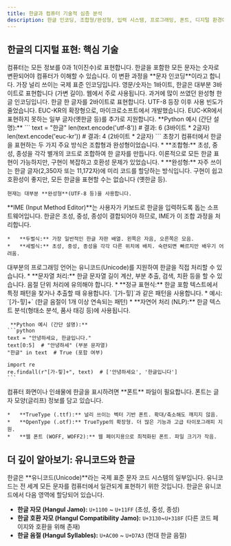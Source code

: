 ```yaml
---
title: 한글과 컴퓨터 기술적 심층 분석
description: 한글 인코딩, 조합형/완성형, 입력 시스템, 프로그래밍, 폰트, 디지털 환경에서의 한글 처리 기술 완벽 해부
---
```



## 한글의 디지털 표현: 핵심 기술

<CardGrid stagger>
  <Card title="1. 문자 인코딩: 한글의 디지털 옷" icon="globe">
    컴퓨터는 모든 정보를 0과 1(이진수)로 표현합니다. 한글을 포함한 모든 문자는 숫자로 변환되어야 컴퓨터가 이해할 수 있습니다. 이 변환 과정을 **문자 인코딩**이라고 합니다.
    <Tabs>
        <TabItem label="UTF-8">
          가장 널리 쓰이는 국제 표준 인코딩입니다.  영문/숫자는 1바이트, 한글은 대부분 3바이트로 표현합니다 (가변 길이).  웹에서 주로 사용됩니다.
        </TabItem>
        <TabItem label="EUC-KR">
          과거에 많이 쓰였던 완성형 한글 인코딩입니다.  한글 한 글자를 2바이트로 표현합니다.  UTF-8 등장 이후 사용 빈도가 줄었습니다.
        </TabItem>
        <TabItem label="CP949">
          EUC-KR의 확장형으로, 마이크로소프트에서 개발했습니다. EUC-KR에서 표현하지 못하는 일부 글자(옛한글 등)를 추가로 지원합니다.
        </TabItem>
    </Tabs>
    **Python 예시 (간단 설명):**
    ```
    text = "한글"
    len(text.encode('utf-8'))  # 결과: 6 (3바이트 * 2글자)
    len(text.encode('euc-kr')) # 결과: 4 (2바이트 * 2글자)
    ```

  </Card>

  <Card title="2. 조합형 vs 완성형: 한글 표현 방식" icon="puzzle">
    초창기 컴퓨터에서 한글을 표현하는 두 가지 주요 방식은 조합형과 완성형이었습니다.
    *   **조합형:** 초성, 중성, 종성을 각각 별개의 코드로 조합하여 한 글자를 만듭니다. 이론적으로 모든 한글 표현이 가능하지만, 구현이 복잡하고 호환성 문제가 있었습니다.
    *   **완성형:** 자주 쓰이는 한글 글자(2,350자 또는 11,172자)에 미리 코드를 할당하는 방식입니다. 구현이 쉽고 호환성이 좋지만, 모든 한글을 표현할 수는 없습니다 (옛한글 등).

    현재는 대부분 **완성형**(UTF-8 등)을 사용합니다.
  </Card>

  <Card title="3. 한글 입력 시스템 (IME): 생각을 문자로" icon="keyboard">
    **IME (Input Method Editor)**는 사용자가 키보드로 한글을 입력하도록 돕는 소프트웨어입니다.  한글은 초성, 중성, 종성이 결합되어야 하므로, IME가 이 조합 과정을 처리합니다.

    *   **두벌식:** 가장 일반적인 한글 자판 배열. 왼쪽은 자음, 오른쪽은 모음.
    *   **세벌식:** 초성, 중성, 종성을 각각 다른 위치에 배치. 숙련되면 빠르지만 배우기 어려움.
  </Card>

  <Card title="4. 프로그래밍과 한글: 개발자를 위한 팁" icon="code">
    대부분의 프로그래밍 언어는 유니코드(Unicode)를 지원하여 한글을 직접 처리할 수 있습니다.
    *   **문자열 처리:** 한글 문자열 길이 계산, 부분 추출, 검색, 치환 등을 할 수 있습니다. 음절 단위 처리에 유의해야 합니다.
    *   **정규 표현식:** 한글 포함 텍스트에서 특정 패턴을 찾거나 추출할 때 유용합니다. `[가-힣]`과 같은 패턴을 사용합니다.
      * 예시: `[가-힣]+` (한글 음절이 1개 이상 연속되는 패턴)
    *   **자연어 처리 (NLP):** 한글 텍스트 분석(형태소 분석, 품사 태깅 등)에 사용됩니다.

     **Python 예시 (간단 설명):**
    ```python
    text = "안녕하세요, 한글입니다."
    text[0:5]  # "안녕하세" (부분 문자열)
    "한글" in text  # True (포함 여부)

    import re
    re.findall(r"[가-힣]+", text)  # ['안녕하세요', '한글입니다']
    ```
  </Card>

  <Card title="5. 한글 폰트: 디지털 글꼴" icon="type">
     컴퓨터 화면이나 인쇄물에 한글을 표시하려면 **폰트** 파일이 필요합니다. 폰트는 글자 모양(글리프) 정보를 담고 있습니다.

    *   **TrueType (.ttf):** 널리 쓰이는 벡터 기반 폰트. 확대/축소해도 깨지지 않음.
    *   **OpenType (.otf):** TrueType의 확장형. 더 많은 기능과 고급 타이포그래피 지원.
    *   **웹 폰트 (WOFF, WOFF2):** 웹 페이지용으로 최적화된 폰트. 파일 크기가 작음.
  </Card>
</CardGrid>

## 더 깊이 알아보기: 유니코드와 한글

한글은 **유니코드(Unicode)**라는 국제 표준 문자 코드 시스템의 일부입니다. 유니코드는 전 세계 모든 문자를 컴퓨터에서 일관되게 표현하기 위한 것입니다.  한글은 유니코드에서 다음 영역에 할당되어 있습니다.

*   **한글 자모 (Hangul Jamo):** `U+1100` ~ `U+11FF` (초성, 중성, 종성)
*   **한글 호환 자모 (Hangul Compatibility Jamo):** `U+3130`~`U+318F` (다른 코드 페이지와 호환을 위해 존재)
*   **한글 음절 (Hangul Syllables):** `U+AC00` ~ `U+D7A3` (현대 한글 음절)
